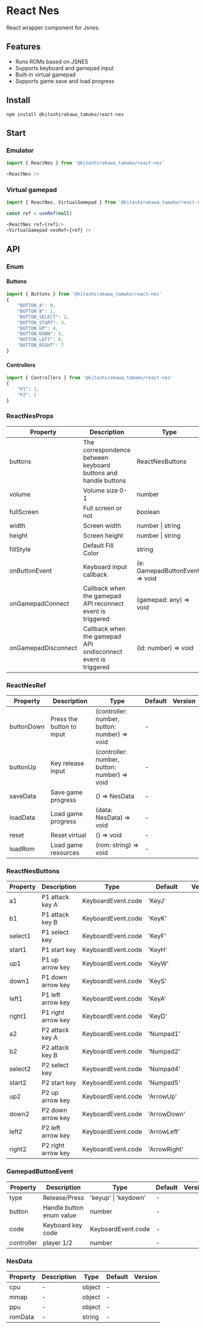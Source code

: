 
# React Nes
 
React wrapper component for Jsnes. 

## Features 

* Runs ROMs based on JSNES 
* Supports keyboard and gamepad input 
* Built-in virtual gamepad 
* Supports game save and load progress

## Install

```shell
npm install @kitashirakawa_tamako/react-nes
```

## Start

### Emulator

```js
import { ReactNes } from '@kitashirakawa_tamako/react-nes'
```

```js
<ReactNes />
```

### Virtual gamepad

```js
import { ReactNes, VirtualGamepad } from '@kitashirakawa_tamako/react-nes'
```
```js
const ref = useRef(null)
```
```js
<ReactNes ref={ref}/>
<VirtualGamepad nesRef={ref} />
```

## API

### Enum

#### Buttons
```js
import { Buttons } from '@kitashirakawa_tamako/react-nes'
{
    "BUTTON_A": 0,
    "BUTTON_B": 1,
    "BUTTON_SELECT": 2,
    "BUTTON_START": 3,
    "BUTTON_UP": 4,
    "BUTTON_DOWN": 5,
    "BUTTON_LEFT": 6,
    "BUTTON_RIGHT": 7
}
```
#### Controllers
```js
import { Controllers } from '@kitashirakawa_tamako/react-nes'
{
    "P1": 1,
    "P2": 2
}
```
### ReactNesProps

| Property                | Description                                    | Type                            | Default | Version |
| ------------------- | --------------------------------------- | ------------------------------- | ------ | ---- |
| buttons             | The correspondence between keyboard buttons and handle buttons            | ReactNesButtons                 | -      |      |
| volume              | Volume size 0-1                             | number                          | 0.5    |      |
| fullScreen          | Full screen or not                                | boolean                         | false  |      |
| width               | Screen width                                    | number \| string                | 256    |      |
| height              | Screen height                                    | number \| string                | 240    |      |
| fillStyle           | Default Fill Color                            | string                          | #000   |      |
| onButtonEvent       | Keyboard input callback                            | (e: GamepadButtonEvent) => void | -      |      |
| onGamepadConnect    | Callback when the gamepad API reconnect event is triggered    | (gamepad: any) => void          | -      |      |
| onGamepadDisconnect | Callback when the gamepad API ondisconnect event is triggered | (id: number) => void            | -      |      |

### ReactNesRef

| Property    | Description       | Type               | Default     | Version |
| ------- | ---------- | ------------------ | ---------- | ---- |
| buttonDown | Press the button to input | (controller: number, button: number) => void | -      |      |
| buttonUp | Key release input | (controller: number, button: number) => void | -      |      |
| saveData | Save game progress | () => NesData | -            |      |
| loadData | Load game progress | (data: NesData) => void | -       |      |
| reset | Reset virtual | () => void | -       |      |
| loadRom | Load game resources | (rom: string) => void | -       |      |

### ReactNesButtons
| Property    | Description       | Type               | Default     | Version |
| ------- | ---------- | ------------------ | ---------- | ---- |
| a1      | P1 attack key A  | KeyboardEvent.code | 'KeyJ'       |      |
| b1      | P1 attack key B  | KeyboardEvent.code | 'KeyK'       |      |
| select1 | P1 select key   | KeyboardEvent.code | 'KeyF'       |      |
| start1  | P1 start key   | KeyboardEvent.code | 'KeyH'       |      |
| up1     | P1 up arrow key | KeyboardEvent.code | 'KeyW'       |      |
| down1   | P1 down arrow key | KeyboardEvent.code | 'KeyS'       |      |
| left1   | P1 left arrow key | KeyboardEvent.code | 'KeyA'       |      |
| right1  | P1 right arrow key | KeyboardEvent.code | 'KeyD'       |      |
| a2      | P2 attack key A  | KeyboardEvent.code | 'Numpad1'    |      |
| b2      | P2 attack key B  | KeyboardEvent.code | 'Numpad2'    |      |
| select2 | P2 select key   | KeyboardEvent.code | 'Numpad4'    |      |
| start2  | P2 start key   | KeyboardEvent.code | 'Numpad5'    |      |
| up2     | P2 up arrow key | KeyboardEvent.code | 'ArrowUp'    |      |
| down2   | P2 down arrow key | KeyboardEvent.code | 'ArrowDown'  |      |
| left2   | P2 left arrow key | KeyboardEvent.code | 'ArrowLeft'  |      |
| right2  | P2 right arrow key | KeyboardEvent.code | 'ArrowRight' |      |

### GamepadButtonEvent
| Property       | Description           | Type                  | Default | Version |
| ---------- | -------------- | --------------------- | ------ | ---- |
| type       | Release/Press      | 'keyup' \| 'keydown'  | -      |      |
| button     | Handle button enum value | number                | -      |      |
| code       | Keyboard key code | KeyboardEvent.code    | -      |      |
| controller | player 1/2           | number                | -      |      |

### NesData
| Property    | Description | Type   | Default | Version |
| ------- | ---- | ------ | ------ | ---- |
| cpu     | -    | object | -      |      |
| mmap    | -    | object | -      |      |
| ppu     | -    | object | -      |      |
| romData | -    | string | -      |      |